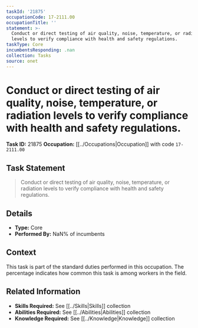 ```yaml
---
taskId: '21875'
occupationCode: 17-2111.00
occupationTitle: ''
statement: >-
  Conduct or direct testing of air quality, noise, temperature, or radiation
  levels to verify compliance with health and safety regulations.
taskType: Core
incumbentsResponding: .nan
collection: Tasks
source: onet
---
```

# Conduct or direct testing of air quality, noise, temperature, or radiation levels to verify compliance with health and safety regulations.

**Task ID:** 21875
**Occupation:** [[../Occupations|Occupation]] with code `17-2111.00`

## Task Statement

> Conduct or direct testing of air quality, noise, temperature, or radiation levels to verify compliance with health and safety regulations.

## Details

- **Type:** Core
- **Performed By:** NaN% of incumbents

## Context

This task is part of the standard duties performed in this occupation. The percentage indicates how common this task is among workers in the field.

## Related Information

- **Skills Required:** See [[../Skills|Skills]] collection
- **Abilities Required:** See [[../Abilities|Abilities]] collection
- **Knowledge Required:** See [[../Knowledge|Knowledge]] collection
